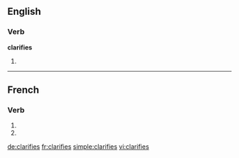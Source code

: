 {{also|clarifiés}}
==English==

===Verb===
'''clarifies'''

# {{third-person singular of|[[clarify]]}}

----

==French==

===Verb===
{{fr-verb-form}}

# {{conjugation of|clarifier||2|s|pres|ind|lang=fr}}
# {{conjugation of|clarifier||2|s|pres|sub|lang=fr}}

[[de:clarifies]]
[[fr:clarifies]]
[[simple:clarifies]]
[[vi:clarifies]]